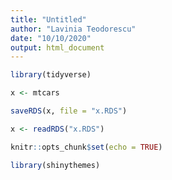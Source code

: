 ```yaml
---
title: "Untitled"
author: "Lavinia Teodorescu"
date: "10/10/2020"
output: html_document
---
```


```r

library(tidyverse)

x <- mtcars

saveRDS(x, file = "x.RDS")

x <- readRDS("x.RDS")

knitr::opts_chunk$set(echo = TRUE)
```

```r
library(shinythemes)
```

